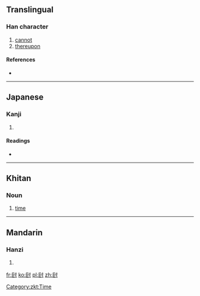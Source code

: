 ==Translingual==

===Han character===
{{Han char|rn=41|rad=寸|as=05|sn=8|four=|canj=尸口木戈 (SRDI)}}

# [[cannot]]
# [[thereupon]]

====References====
* {{Han ref|kx=0294.050|dkj=07422|dj=0581.190|hdz=10504.080|uh=5C00|ud=23552}}

----

==Japanese==

===Kanji===
{{ja-kanji|grade=|rs=寸05}}

# {{defn|Japanese|sort=寸05}}

====Readings====
* {{ja-readings|on=[[は]] (ha)|kun=[[できぬ]] (dekinu)}}

----

==Khitan==
===Noun===
{{infl|zkt|noun|tr=po}}

# [[time]]

[[Category:zkt:Time]]

----

==Mandarin==

===Hanzi===
{{cmn-hanzi|pin=[[pǒ]] ([[po3]])|wg=p'o<sup>3</sup>}}

# {{defn|Mandarin|sort=寸05}}

[[fr:尀]]
[[ko:尀]]
[[pl:尀]]
[[zh:尀]]